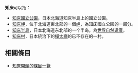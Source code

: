 '''知床'''可以指：
* [[知床國立公園|知床國立公園]]，日本北海道知床半島上的國立公園。
* [[知床岬|知床岬]]，位于北海道東北部的一個[[岬|岬]]，為知床國立公園的一部分。
* [[知床半島|知床半島]]，日本北海道东北部的一个半岛，為[[世界自然遺產|世界自然遺產]]。
* [[知床村|知床村]]，日本統治下的[[樺太廳|樺太廳]]的已不存在的一村。

==相關條目==
* [[:Special:Prefixindex/知床|知床開頭的條目一覽]]

{{disambig|Cat=二字日本相關消歧義}}